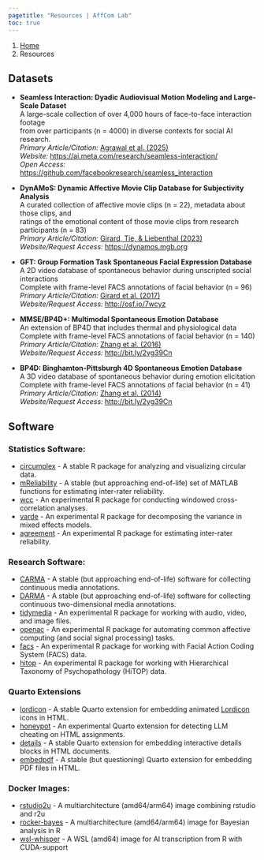 ---
pagetitle: "Resources | AffCom Lab"
toc: true
---

```{=html}
<nav aria-label="breadcrumb">
  <ol class="breadcrumb">
    <li class="breadcrumb-item"><a href="index.html">Home</a></li>
    <li class="breadcrumb-item active" aria-current="page">Resources</li>
  </ol>
</nav>
```

## Datasets

- **Seamless Interaction: Dyadic Audiovisual Motion Modeling and Large-Scale Dataset**<br />
  A large-scale collection of over 4,000 hours of face-to-face interaction footage<br />
  from over participants (n = 4000) in diverse contexts for social AI research.<br />
  *Primary Article/Citation:* [Agrawal et al. (2025)](https://arxiv.org/abs/2506.22554)<br />
  *Website:* <https://ai.meta.com/research/seamless-interaction/><br />
  *Open Access:* <https://github.com/facebookresearch/seamless_interaction>

- **DynAMoS: Dynamic Affective Movie Clip Database for Subjectivity Analysis**<br />
  A curated collection of affective movie clips (n = 22), metadata about those clips, and<br />
  ratings of the emotional content of those movie clips from research participants (n = 83)<br />
  *Primary Article/Citation:* [Girard, Tie, & Liebenthal (2023)](https://affcom.ku.edu/publications/proceedings/girard2023a.html)<br />
  *Website/Request Access:* <https://dynamos.mgb.org>

- **GFT: Group Formation Task Spontaneous Facial Expression Database**<br />
  A 2D video database of spontaneous behavior during unscripted social interactions<br />
  Complete with frame-level FACS annotations of facial behavior (n = 96)<br />
  *Primary Article/Citation:* [Girard et al. (2017)](https://affcom.ku.edu/publications/proceedings/girard2017b.html)<br />
  *Website/Request Access:* <http://osf.io/7wcyz>
  
- **MMSE/BP4D+: Multimodal Spontaneous Emotion Database**<br />
  An extension of BP4D that includes thermal and physiological data<br />
  Complete with frame-level FACS annotations of facial behavior (n = 140)<br />
  *Primary Article/Citation:* [Zhang et al. (2016)](https://affcom.ku.edu/publications/proceedings/zhang2016.html)<br />
  *Website/Request Access:* <http://bit.ly/2yg39Cn>

- **BP4D: Binghamton-Pittsburgh 4D Spontaneous Emotion Database**<br />
  A 3D video database of spontaneous behavior during emotion elicitation<br />
  Complete with frame-level FACS annotations of facial behavior (n = 41)<br />
  *Primary Article/Citation:* [Zhang et al. (2014)](https://affcom.ku.edu/publications/articles/girard2014c.html)<br />
  *Website/Request Access:* <http://bit.ly/2yg39Cn>

## Software

### Statistics Software:
- [circumplex][circumplex] - A stable R package for analyzing and visualizing circular data.
- [mReliability][mreliability] - A stable (but approaching end-of-life) set of MATLAB functions for estimating inter-rater reliability.
- [wcc][wcc] - An experimental R package for conducting windowed cross-correlation analyses.
- [varde][varde] - An experimental R package for decomposing the variance in mixed effects models.
- [agreement][agreement] - An experimental R package for estimating inter-rater reliability.

### Research Software:
- [CARMA][carma] - A stable (but approaching end-of-life) software for collecting continuous media annotations.
- [DARMA][darma] - A stable (but approaching end-of-life) software for collecting continuous two-dimensional media annotations.
- [tidymedia][tidymedia] - An experimental R package for working with audio, video, and image files.
- [openac][openac] - An experimental R package for automating common affective computing (and social signal processing) tasks.
- [facs][facs] - An experimental R package for working with Facial Action Coding System (FACS) data.
- [hitop][hitop] - An experimental R package for working with Hierarchical Taxonomy of Psychopathology (HiTOP) data.

### Quarto Extensions
- [lordicon][lordicon] - A stable Quarto extension for embedding animated [Lordicon](https://www.lordicon.com/icons) icons in HTML.
- [honeypot][honeypot] - An experimental Quarto extension for detecting LLM cheating on HTML assignments.
- [details][details] - A stable Quarto extension for embedding interactive details blocks in HTML documents.
- [embedpdf][embedpdf] - A stable (but questioning) Quarto extension for embedding PDF files in HTML.

### Docker Images:
- [rstudio2u][rstudio2u] - A multiarchitecture (amd64/arm64) image combining rstudio and r2u
- [rocker-bayes][rocker-bayes] - A multiarchitecture (amd64/arm64) image for Bayesian analysis in R
- [wsl-whisper][wsl-whisper] - A WSL (amd64) image for AI transcription from R with CUDA-support

[circumplex]: https://circumplex.jmgirard.com/
[mreliability]: https://mreliability.jmgirard.com
[wcc]: https://github.com/jmgirard/wcc
[varde]: https://github.com/affcomlab/varde
[agreement]: https://github.com/jmgirard/agreement
[carma]: https://carma.jmgirard.com
[darma]: https://darma.jmgirard.com
[tidymedia]: https://github.com/jmgirard/tidymedia
[openac]: https://github.com/jmgirard/openac
[facs]: https://github.com/jmgirard/facs
[hitop]: https://github.com/jmgirard/hitop
[lordicon]: https://github.com/jmgirard/lordicon
[honeypot]: https://github.com/jmgirard/honeypot
[details]: https://github.com/jmgirard/details
[embedpdf]: https://github.com/jmgirard/embedpdf
[rstudio2u]: https://github.com/jmgirard/rstudio2u
[rocker-bayes]: https://github.com/jmgirard/rocker-bayes
[wsl-whisper]: https://github.com/jmgirard/wsl-whisper
[wsl-ollama]: https://github.com/jmgirard/wsl-ollama
